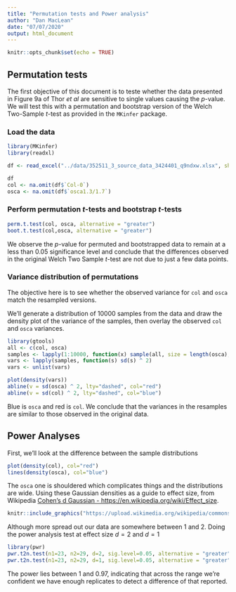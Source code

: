 ```yaml
---
title: "Permutation tests and Power analysis"
author: "Dan MacLean"
date: "07/07/2020"
output: html_document
---
```


```r
knitr::opts_chunk$set(echo = TRUE)

```

## Permutation tests

The first objective of this document is to teste whether the data presented in Figure 9a of Thor _et al_ are sensitive to single values causing the $p$-value. We will test this with a permutation and bootstrap version of the Welch Two-Sample $t$-test as provided in the `MKinfer` package.

### Load the data

```r
library(MKinfer)
library(readxl)

df <- read_excel("../data/352511_3_source_data_3424401_q9ndxw.xlsx", sheet = 'Ext Data Fig 9a', range = "BN5:BO34")

df
col <- na.omit(df$`Col-0`)
osca <- na.omit(df$`osca1.3/1.7`)
```

### Perform permutation $t$-tests and bootstrap $t$-tests

```r
perm.t.test(col, osca, alternative = "greater")
boot.t.test(col,osca, alternative = "greater")
```

We observe the $p$-value for permuted and bootstrapped data to remain at a less than 0.05 significance level and conclude that the differences observed in the original Welch Two Sample $t$-test are not due to just a few data points.

### Variance distribution of permutations

The objective here is to see whether the observed variance for `col` and `osca` match the resampled versions.

We'll generate a distribution of 10000 samples from the data and draw the density plot of the variance of the samples, then overlay the observed `col` and `osca` variances.

```r
library(gtools)
all <- c(col, osca)
samples <- lapply(1:10000, function(x) sample(all, size = length(osca), replace = TRUE) ) 
vars <- lapply(samples, function(s) sd(s) ^ 2)
vars <- unlist(vars)

plot(density(vars))
abline(v = sd(osca) ^ 2, lty="dashed", col="red")
abline(v = sd(col) ^ 2, lty="dashed", col="blue")

```

Blue is `osca` and red is `col`. We conclude that the variances in the resamples are similar to those observed in the original data.

## Power Analyses

First, we'll look at the difference between the sample distributions

```r
plot(density(col), col="red")
lines(density(osca), col="blue")
```

The `osca` one is shouldered which complicates things and the distributions are wide. 
Using these Gaussian densities as a guide to effect size, from Wikipedia [Cohen's d Gaussian - https://en.wikipedia.org/wiki/Effect_size]([https://en.wikipedia.org/wiki/Effect_size). 

```r
knitr::include_graphics("https://upload.wikimedia.org/wikipedia/commons/thumb/1/15/Cohens_d_4panel.svg/1280px-Cohens_d_4panel.svg.png")
```

Although more spread out our data are somewhere between 1 and 2. Doing the power analysis test at effect size $d=2$ and $d=1$

```r
library(pwr)
pwr.t2n.test(n1=23, n2=29, d=2, sig.level=0.05, alternative = "greater")
pwr.t2n.test(n1=23, n2=29, d=1, sig.level=0.05, alternative = "greater")
```

The power lies between 1 and 0.97, indicating that across the range we're confident we have enough replicates to detect a difference of that reported.




